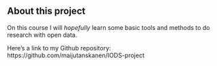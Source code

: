 ## About this project

On this course I will *hopefully* learn some basic tools and methods to do research with open data. 

Here's a link to my Github repository: https://github.com/maijutanskanen/IODS-project

